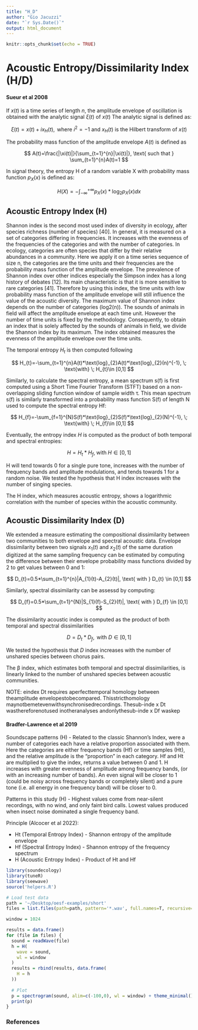 ```yaml
---
title: "H_D"
author: "Gio Jacuzzi"
date: "`r Sys.Date()`"
output: html_document
---
```


```r
knitr::opts_chunk$set(echo = TRUE)
```

# Acoustic Entropy/**Dissimilarity Index** (H/D)

#### Sueur et al 2008

If $x(t)$ is a time series of length $n$, the amplitude envelope of oscillation is obtained with the analytic signal $\xi(t)$ of $x(t)$ The analytic signal is defined as:

$$
\xi(t)=x(t)+ix_{H}(t), \text{ where } i^{2}=-1 \text{ and } x_{H}(t) \text{ is the Hilbert transform of } x(t)
$$

The probability mass function of the amplitude envelope $A(t)$ is defined as

$$
A(t)=\frac{|\xi(t)|}{\sum_{t=1}^{n}|\xi(t)|}, \text{ such that } \sum_{t=1}^{n}A(t)=1
$$

In signal theory, the entropy H of a random variable X with probability mass function $p_{X}(x)$ is defined as:

$$
H(X)=-\int_{-\infty}^{+\infty} p_{X}(x)*\text{log}_{2}p_{X}(x)dx
$$

## Acoustic Entropy Index (H)

Shannon index is the second most used index of diversity in ecology, after species richness (number of species) [40]. In general, it is measured on a set of categories differing in frequencies. It increases with the evenness of the frequencies of the categories and with the number of categories. In ecology, categories are often species that differ by their relative abundances in a community. Here we apply it on a time series sequence of size n, the categories are the time units and their frequencies are the probability mass function of the amplitude envelope. The prevalence of Shannon index over other indices especially the Simpson index has a long history of debates [12]. Its main characteristic is that it is more sensitive to rare categories [41]. Therefore by using this index, the time units with low probability mass function of the amplitude envelope will still influence the value of the acoustic diversity. The maximum value of Shannon index depends on the number of categories (log2(n)). The sounds of animals in field will affect the amplitude envelope at each time unit. However the number of time units is fixed by the methodology. Consequently, to obtain an index that is solely affected by the sounds of animals in field, we divide the Shannon index by its maximum. The index obtained measures the evenness of the amplitude envelope over the time units.

The temporal entropy *H~t~* is then computed following

$$
H_{t}=-\sum_{t=1}^{n}A(t)*\text{log}_{2}A(t)*\text{log}_{2}(n)^{-1}, \; \text{with} \; H_{t}\in [0,1]
$$

Similarly, to calculate the spectral entropy, a mean spectrum s(f) is first computed using a Short Time Fourier Transform (STFT) based on a non-overlapping sliding function window of sample width τ. This mean spectrum s(f) is similarly transformed into a probability mass function S(f) of length N used to compute the spectral entropy Hf:

$$
H_{f}=-\sum_{f=1}^{N}S(f)*\text{log}_{2}S(f)*\text{log}_{2}(N)^{-1}, \; \text{with} \; H_{f}\in [0,1]
$$

Eventually, the entropy index *H* is computed as the product of both temporal and spectral entropies:

$$
H=H_{t}*H_{f}, \; \text{with} \; H\in[0,1]
$$

H will tend towards 0 for a single pure tone, increases with the number of frequency bands and amplitude modulations, and tends towards 1 for a random noise. We tested the hypothesis that H index increases with the number of singing species.

The H index, which measures acoustic entropy, shows a logarithmic correlation with the number of species within the acoustic community.

## Acoustic Dissimilarity Index (D)

We extended a measure estimating the compositional dissimilarity between two communities to both envelope and spectral acoustic data. Envelope dissimilarity between two signals $x_{1}(t)$ and $x_{2}(t)$ of the same duration digitized at the same sampling frequency can be estimated by computing the difference between their envelope probability mass functions divided by 2 to get values between 0 and 1:

$$
D_{t}=0.5*\sum_{t=1}^{n}|A_{1}(t)-A_{2}(t)|, \text{ with } D_{t} \in [0,1]
$$

Similarly, spectral dissimilarity can be assessd by computing:

$$
D_{f}=0.5*\sum_{t=1}^{N}|S_{1}(f)-S_{2}(f)|, \text{ with } D_{f} \in [0,1]
$$

The dissimilarity acoustic index is computed as the product of both temporal and spectral dissimilarities

$$
D=D_{t}*D_{f}, \text{ with } D \in [0,1]
$$

We tested the hypothesis that *D* index increases with the number of unshared species between chorus pairs.

The β index, which estimates both temporal and spectral dissimilarities, is linearly linked to the number of unshared species between acoustic communities.

NOTE: eindex Dt requires aperfecttemporal homology between theamplitude envelopestobecompared. Thisstricthomology maynotbemetevenwithsynchronisedrecordings. Thesub-inde x Dt wasthereforenotused inotheranalyses andonlythesub-inde x Df waskep

#### Bradfer-Lawrence et al 2019

Soundscape patterns (H) - Related to the classic Shannon's Index, were a number of categories each have a relative proportion associated with them. Here the categories are either frequency bands (Hf) or time samples (Ht), and the relative amplitude is the "proportion" in each category. Hf and Ht are multiplied to give the index, returns a value between 0 and 1. H increases with greater evenness of amplitude among frequency bands, (or with an increasing number of bands). An even signal will be closer to 1 (could be noisy across frequency bands or completely silent) and a pure tone (i.e. all energy in one frequency band) will be closer to 0.

Patterns in this study (H) - Highest values come from near-silent recordings, with no wind, and only faint bird calls. Lowest values produced when insect noise dominated a single frequency band.

Principle (Alcocer et al 2022):

-   Ht (Temporal Entropy Index) - Shannon entropy of the amplitude envelope
-   Hf (Spectral Entropy Index) - Shannon entropy of the frequency spectrum
-   H (Acoustic Entropy Index) - Product of Ht and Hf

```r
library(soundecology)
library(tuneR)
library(seewave)
source('helpers.R')

# Load test data
path = '~/Desktop/oesf-examples/short'
files = list.files(path=path, pattern='*.wav', full.names=T, recursive=T)

window = 1024

results = data.frame()
for (file in files) {
  sound = readWave(file)
  h = H(
    wave = sound,
    wl = window
  )
  results = rbind(results, data.frame(
    H = h
  ))
  
  # Plot
  p = spectrogram(sound, alim=c(-100,0), wl = window) + theme_minimal()
  print(p)
}
```

### References

